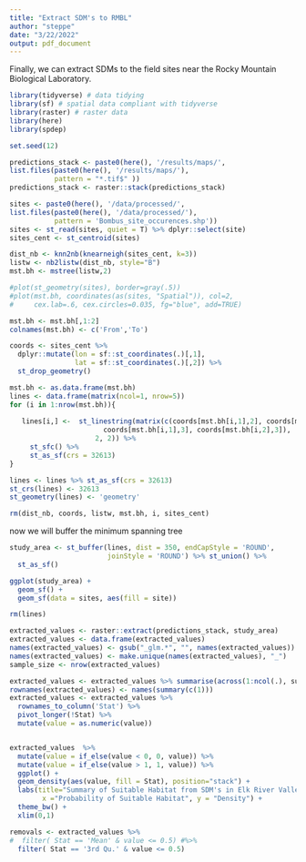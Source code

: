 ```yaml
---
title: "Extract SDM's to RMBL"
author: "steppe"
date: "3/22/2022"
output: pdf_document
---
```


Finally, we can extract SDMs to the field sites near the Rocky Mountain Biological Laboratory.

```r
library(tidyverse) # data tidying
library(sf) # spatial data compliant with tidyverse
library(raster) # raster data
library(here)
library(spdep)

set.seed(12)
```

```r
predictions_stack <- paste0(here(), '/results/maps/',
list.files(paste0(here(), '/results/maps/'),
           pattern = "*.tif$" ))
predictions_stack <- raster::stack(predictions_stack)
```

```r
sites <- paste0(here(), '/data/processed/', 
list.files(paste0(here(), '/data/processed/'), 
           pattern = 'Bombus_site_occurences.shp'))
sites <- st_read(sites, quiet = T) %>% dplyr::select(site)
sites_cent <- st_centroid(sites)
```

```r
dist_nb <- knn2nb(knearneigh(sites_cent, k=3))
listw <- nb2listw(dist_nb, style="B")
mst.bh <- mstree(listw,2)

#plot(st_geometry(sites), border=gray(.5))
#plot(mst.bh, coordinates(as(sites, "Spatial")), col=2, 
#     cex.lab=.6, cex.circles=0.035, fg="blue", add=TRUE)

mst.bh <- mst.bh[,1:2]
colnames(mst.bh) <- c('From','To')

coords <- sites_cent %>%
  dplyr::mutate(lon = sf::st_coordinates(.)[,1],
                lat = sf::st_coordinates(.)[,2]) %>% 
  st_drop_geometry()

mst.bh <- as.data.frame(mst.bh)
lines <- data.frame(matrix(ncol=1, nrow=5))
for (i in 1:nrow(mst.bh)){
  
   lines[i,] <-  st_linestring(matrix(c(coords[mst.bh[i,1],2], coords[mst.bh[i,2],2], 
                       coords[mst.bh[i,1],3], coords[mst.bh[i,2],3]),
                     2, 2)) %>% 
     st_sfc() %>% 
     st_as_sf(crs = 32613)
}

lines <- lines %>% st_as_sf(crs = 32613)
st_crs(lines) <- 32613
st_geometry(lines) <- 'geometry'

rm(dist_nb, coords, listw, mst.bh, i, sites_cent)
``` 

now we will  buffer the minimum spanning tree

```r
study_area <- st_buffer(lines, dist = 350, endCapStyle = 'ROUND', 
                        joinStyle = 'ROUND') %>% st_union() %>% 
  st_as_sf()

ggplot(study_area) +
  geom_sf() +
  geom_sf(data = sites, aes(fill = site))

rm(lines)
```

```r

extracted_values <- raster::extract(predictions_stack, study_area)
extracted_values <- data.frame(extracted_values)
names(extracted_values) <- gsub("_glm.*", "", names(extracted_values))
names(extracted_values) <- make.unique(names(extracted_values), "_")
sample_size <- nrow(extracted_values) 

extracted_values <- extracted_values %>% summarise(across(1:ncol(.), summary))
rownames(extracted_values) <- names(summary(c(1))) 
extracted_values <- extracted_values %>% 
  rownames_to_column('Stat') %>%  
  pivot_longer(!Stat) %>% 
  mutate(value = as.numeric(value))


extracted_values  %>% 
  mutate(value = if_else(value < 0, 0, value)) %>% 
  mutate(value = if_else(value > 1, 1, value)) %>% 
  ggplot() +
  geom_density(aes(value, fill = Stat), position="stack") +
  labs(title="Summary of Suitable Habitat from SDM's in Elk River Valley",
        x ="Probability of Suitable Habitat", y = "Density") +
  theme_bw() +
  xlim(0,1)

```




```r

removals <- extracted_values %>% 
#  filter( Stat == 'Mean' & value <= 0.5) #%>% 
  filter( Stat == '3rd Qu.' & value <= 0.5) 
```







